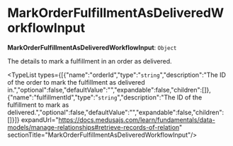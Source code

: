 
# MarkOrderFulfillmentAsDeliveredWorkflowInput

 **MarkOrderFulfillmentAsDeliveredWorkflowInput**: `Object`

The details to mark a fulfillment in an order as delivered.

<TypeList types={[{"name":"orderId","type":"`string`","description":"The ID of the order to mark the fulfillment as delivered in.","optional":false,"defaultValue":"","expandable":false,"children":[]},{"name":"fulfillmentId","type":"`string`","description":"The ID of the fulfillment to mark as delivered.","optional":false,"defaultValue":"","expandable":false,"children":[]}]} expandUrl="https://docs.medusajs.com/learn/fundamentals/data-models/manage-relationships#retrieve-records-of-relation" sectionTitle="MarkOrderFulfillmentAsDeliveredWorkflowInput"/>
